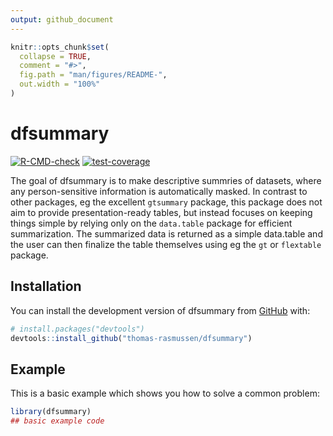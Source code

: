 ```yaml
---
output: github_document
---
```


<!-- README.md is generated from README.Rmd. Please edit that file -->

```r
knitr::opts_chunk$set(
  collapse = TRUE,
  comment = "#>",
  fig.path = "man/figures/README-",
  out.width = "100%"
)
```

# dfsummary

<!-- badges: start -->
[![R-CMD-check](https://github.com/thomas-rasmussen/dfsummary/actions/workflows/R-CMD-check.yaml/badge.svg)](https://github.com/thomas-rasmussen/dfsummary/actions/workflows/R-CMD-check.yaml)
[![test-coverage](https://github.com/thomas-rasmussen/dfsummary/actions/workflows/test-coverage.yaml/badge.svg)](https://github.com/thomas-rasmussen/dfsummary/actions/workflows/test-coverage.yaml)
<!-- badges: end -->

The goal of dfsummary is to make descriptive summries of datasets, where any person-sensitive information is automatically masked. In contrast to other packages, eg the excellent `gtsummary` package, this package does not aim to provide presentation-ready tables, but instead focuses on keeping things simple by relying only on the `data.table` package for efficient summarization. The summarized data is returned as a simple data.table and the user can then finalize the table themselves using eg the `gt` or `flextable` package.

## Installation

You can install the development version of dfsummary from [GitHub](https://github.com/) with:

``` r
# install.packages("devtools")
devtools::install_github("thomas-rasmussen/dfsummary")
```

## Example

This is a basic example which shows you how to solve a common problem:

```r
library(dfsummary)
## basic example code
```

